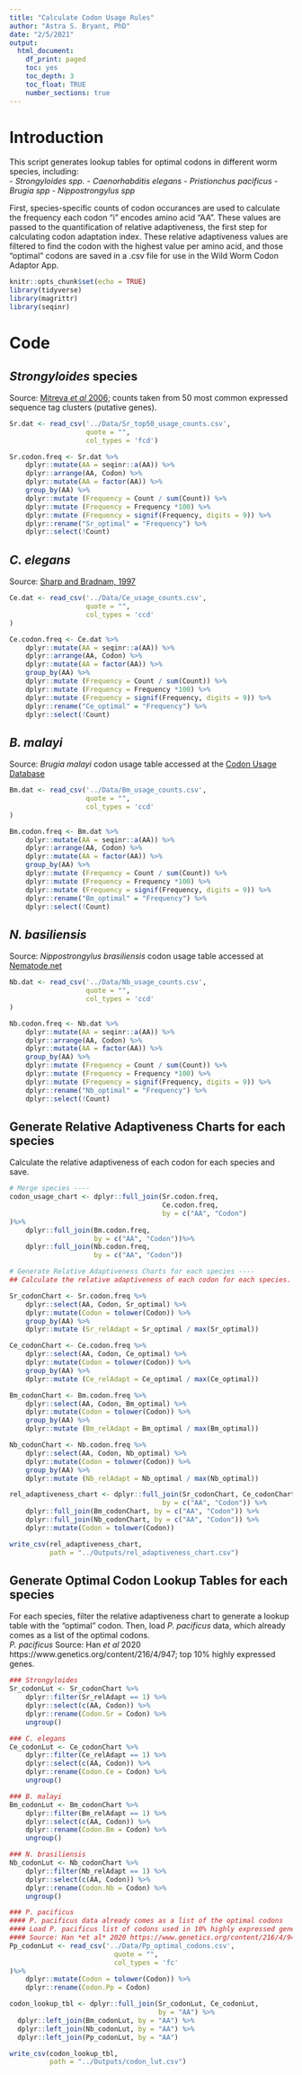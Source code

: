 ```yaml
---
title: "Calculate Codon Usage Rules"
author: "Astra S. Bryant, PhD"
date: "2/5/2021"
output:
  html_document:
    df_print: paged
    toc: yes
    toc_depth: 3
    toc_float: TRUE
    number_sections: true
---
```

# Introduction
This script generates lookup tables for optimal codons in different
worm species, including:  
  -  *Strongyloides spp.*
  -  *Caenorhabditis elegans*
  -  *Pristionchus pacificus*
  -  *Brugia spp*
  -  *Nippostrongylus spp*

First, species-specific counts of codon occurances are used to calculate
the frequency each codon "i" encodes amino acid "AA". These values are passed to the quantification of relative adaptiveness, the first step for calculating codon adaptation index. These relative adaptiveness values are filtered to find the codon with the highest value per amino acid, and those "optimal" codons are saved in a .csv file for use in the Wild Worm Codon Adaptor App.  

```r
knitr::opts_chunk$set(echo = TRUE)
library(tidyverse)
library(magrittr)
library(seqinr)
```

# Code

## *Strongyloides* species
Source: [Mitreva *et al* 2006](https://www.ncbi.nlm.nih.gov/pmc/articles/PMC1779591/); counts taken from 50 most common expressed sequence tag clusters (putative genes).   
```r
Sr.dat <- read_csv('../Data/Sr_top50_usage_counts.csv',
                   quote = "",
                   col_types = 'fcd')

Sr.codon.freq <- Sr.dat %>%
    dplyr::mutate(AA = seqinr::a(AA)) %>%
    dplyr::arrange(AA, Codon) %>%
    dplyr::mutate(AA = factor(AA)) %>%
    group_by(AA) %>%
    dplyr::mutate (Frequency = Count / sum(Count)) %>%
    dplyr::mutate (Frequency = Frequency *100) %>%
    dplyr::mutate (Frequency = signif(Frequency, digits = 9)) %>%
    dplyr::rename("Sr_optimal" = "Frequency") %>%
    dplyr::select(!Count)
```

## *C. elegans*
Source: [Sharp and Bradnam, 1997](https://www.ncbi.nlm.nih.gov/books/NBK20194/)   
```r
Ce.dat <- read_csv('../Data/Ce_usage_counts.csv', 
                   quote = "", 
                   col_types = 'ccd'
)

Ce.codon.freq <- Ce.dat %>%
    dplyr::mutate(AA = seqinr::a(AA)) %>%
    dplyr::arrange(AA, Codon) %>%
    dplyr::mutate(AA = factor(AA)) %>%
    group_by(AA) %>%
    dplyr::mutate (Frequency = Count / sum(Count)) %>%
    dplyr::mutate (Frequency = Frequency *100) %>%
    dplyr::mutate (Frequency = signif(Frequency, digits = 9)) %>%
    dplyr::rename("Ce_optimal" = "Frequency") %>%
    dplyr::select(!Count)
```

## *B. malayi*
Source: *Brugia malayi* codon usage table accessed at the [Codon Usage Database](http://www.kazusa.or.jp/codon/)
```r
Bm.dat <- read_csv('../Data/Bm_usage_counts.csv', 
                   quote = "", 
                   col_types = 'ccd'
)

Bm.codon.freq <- Bm.dat %>%
    dplyr::mutate(AA = seqinr::a(AA)) %>%
    dplyr::arrange(AA, Codon) %>%
    dplyr::mutate(AA = factor(AA)) %>%
    group_by(AA) %>%
    dplyr::mutate (Frequency = Count / sum(Count)) %>%
    dplyr::mutate (Frequency = Frequency *100) %>%
    dplyr::mutate (Frequency = signif(Frequency, digits = 9)) %>%
    dplyr::rename("Bm_optimal" = "Frequency") %>%
    dplyr::select(!Count)
```

## *N. basiliensis*
Source: *Nippostrongylus brasiliensis* codon usage table accessed at [Nematode.net](http://www.nematode.net/NN3_frontpage.cgi?navbar_selection=nemagene&subnav_selection=codon_usage_tables)
```r
Nb.dat <- read_csv('../Data/Nb_usage_counts.csv', 
                   quote = "", 
                   col_types = 'ccd'
)

Nb.codon.freq <- Nb.dat %>%
    dplyr::mutate(AA = seqinr::a(AA)) %>%
    dplyr::arrange(AA, Codon) %>%
    dplyr::mutate(AA = factor(AA)) %>%
    group_by(AA) %>%
    dplyr::mutate (Frequency = Count / sum(Count)) %>%
    dplyr::mutate (Frequency = Frequency *100) %>%
    dplyr::mutate (Frequency = signif(Frequency, digits = 9)) %>%
    dplyr::rename("Nb_optimal" = "Frequency") %>%
    dplyr::select(!Count)
```

## Generate Relative Adaptiveness Charts for each species
Calculate the relative adaptiveness of each codon for each species and save.  
```r
# Merge species ----
codon_usage_chart <- dplyr::full_join(Sr.codon.freq, 
                                      Ce.codon.freq,
                                      by = c("AA", "Codon") 
)%>%
    dplyr::full_join(Bm.codon.freq,
                     by = c("AA", "Codon"))%>%
    dplyr::full_join(Nb.codon.freq,
                     by = c("AA", "Codon"))

# Generate Relative Adaptiveness Charts for each species ----
## Calculate the relative adaptiveness of each codon for each species. 

Sr_codonChart <- Sr.codon.freq %>%
    dplyr::select(AA, Codon, Sr_optimal) %>%
    dplyr::mutate(Codon = tolower(Codon)) %>%
    group_by(AA) %>%
    dplyr::mutate (Sr_relAdapt = Sr_optimal / max(Sr_optimal))

Ce_codonChart <- Ce.codon.freq %>%
    dplyr::select(AA, Codon, Ce_optimal) %>%
    dplyr::mutate(Codon = tolower(Codon)) %>%
    group_by(AA) %>%
    dplyr::mutate (Ce_relAdapt = Ce_optimal / max(Ce_optimal))

Bm_codonChart <- Bm.codon.freq %>%
    dplyr::select(AA, Codon, Bm_optimal) %>%
    dplyr::mutate(Codon = tolower(Codon)) %>%
    group_by(AA) %>%
    dplyr::mutate (Bm_relAdapt = Bm_optimal / max(Bm_optimal))

Nb_codonChart <- Nb.codon.freq %>%
    dplyr::select(AA, Codon, Nb_optimal) %>%
    dplyr::mutate(Codon = tolower(Codon)) %>%
    group_by(AA) %>%
    dplyr::mutate (Nb_relAdapt = Nb_optimal / max(Nb_optimal))

rel_adaptiveness_chart <- dplyr::full_join(Sr_codonChart, Ce_codonChart,
                                      by = c("AA", "Codon")) %>%
    dplyr::full_join(Bm_codonChart, by = c("AA", "Codon")) %>%
    dplyr::full_join(Nb_codonChart, by = c("AA", "Codon")) %>%
    dplyr::mutate(Codon = tolower(Codon))

write_csv(rel_adaptiveness_chart,
          path = "../Outputs/rel_adaptiveness_chart.csv")
```

## Generate Optimal Codon Lookup Tables for each species
For each species, filter the relative adaptiveness chart to generate a lookup table with the "optimal" codon. Then, load *P. pacificus* data, which already comes as a list of the optimal codons.  
*P. pacificus* Source: Han *et al* 2020 https://www.genetics.org/content/216/4/947; top 10% highly expressed genes.  
```r
### Strongyloides
Sr_codonLut <- Sr_codonChart %>%
    dplyr::filter(Sr_relAdapt == 1) %>%
    dplyr::select(c(AA, Codon)) %>%
    dplyr::rename(Codon.Sr = Codon) %>%
    ungroup() 

### C. elegans
Ce_codonLut <- Ce_codonChart %>%
    dplyr::filter(Ce_relAdapt == 1) %>%
    dplyr::select(c(AA, Codon)) %>%
    dplyr::rename(Codon.Ce = Codon) %>%
    ungroup() 

### B. malayi 
Bm_codonLut <- Bm_codonChart %>%
    dplyr::filter(Bm_relAdapt == 1) %>%
    dplyr::select(c(AA, Codon)) %>%
    dplyr::rename(Codon.Bm = Codon) %>%
    ungroup() 

### N. brasiliensis 
Nb_codonLut <- Nb_codonChart %>%
    dplyr::filter(Nb_relAdapt == 1) %>%
    dplyr::select(c(AA, Codon)) %>%
    dplyr::rename(Codon.Nb = Codon) %>%
    ungroup() 

### P. pacificus
#### P. pacificus data already comes as a list of the optimal codons
#### Load P. pacificus list of codons used in 10% highly expressed genes
#### Source: Han *et al* 2020 https://www.genetics.org/content/216/4/947
Pp_codonLut <- read_csv('../Data/Pp_optimal_codons.csv', 
                          quote = "", 
                          col_types = 'fc'
)%>%
    dplyr::mutate(Codon = tolower(Codon)) %>%
    dplyr::rename(Codon.Pp = Codon)

codon_lookup_tbl <- dplyr::full_join(Sr_codonLut, Ce_codonLut,
                                     by = "AA") %>%
  dplyr::left_join(Bm_codonLut, by = "AA") %>%
  dplyr::left_join(Nb_codonLut, by = "AA") %>%
  dplyr::left_join(Pp_codonLut, by = "AA")

write_csv(codon_lookup_tbl,
          path = "../Outputs/codon_lut.csv")
```

